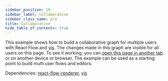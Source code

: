 ```yaml
---
sidebar_position: 19
sidebar_label: Collaborative
sidebar_class_name: pro
title: Collaborative
hide_table_of_contents: true
---
```



This example shows how to build a collaborative graph for multiple users with React Flow and [yjs](https://github.com/yjs/yjs). The changes made in this graph are visible for all users on this page. To see it working, you can [open this page in another tab](https://reactflow.dev/docs/examples/interaction/collaborative/) or on another device or browser.
The example can be used as a starting point to build multi user flows and editors.

Dependencies: [react-flow-renderer](https://www.npmjs.com/package/react-flow-renderer), [yjs](https://www.npmjs.com/package/yjs)

<ProExampleViewer slug="collaborative" />
